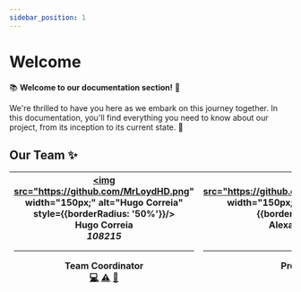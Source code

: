 ```yaml
---
sidebar_position: 1
---
```


# Welcome

📚 **Welcome to our documentation section!** 🚀

We're thrilled to have you here as we embark on this journey together. In this documentation, you'll find everything you need to know about our project, from its inception to its current state. 🌟

## Our Team ✨

<a href="https://github.com/MrLoydHD"><img src="https://github.com/MrLoydHD.png" width="150px;" alt="Hugo Correia" style={{borderRadius: '50%'}}/><br/>**Hugo Correia**<br/>*108215*<hr/>**Team Coordinator**<br/><a href="https://github.com/MrLoydHD" title="Code">💻</a> <a href="https://github.com/MrLoydHD" title="Tests">⚠️</a> <a href="https://github.com/MrLoydHD" title="Tools">🔨</a></a> | <a href="https://github.com/AlexandreCotorobai"><img src="https://github.com/AlexandreCotorobai.png" width="150px;" alt="Alexandre" style={{borderRadius: '50%'}}/><br/>**Alexandre Cotorobai**<br/>*107849*<hr/>**Product Owner**<br/><a href="https://github.com/AlexandreCotorobai" title="Code">💻</a><a href="https://github.com/AlexandreCotorobai" title="Tools">🔀</a><a href="https://github.com/AlexandreCotorobai" title="Tools">🔧</a></a> | <a href="https://github.com/JakeRosa"><img src="https://github.com/JakeRosa.png" width="150px;" alt="Joaquim" style={{borderRadius: '50%'}}/><br/>**Joaquim Rosa**<br/>*109089*<hr/>**QA Engineer**<br/><a href="https://github.com/JakeRosa" title="Code">💻</a><a href="https://github.com/JakeRosa" title="Design">🎨</a><a href="https://github.com/JakeRosa" title="Tools">🔧</a></a> | <a href="https://github.com/LeikRad"><img src="https://github.com/LeikRad.png" width="150px;" alt="Bernardo" style={{borderRadius: '50%'}}/><br/>**Bernardo Figueiredo**<br/>*108073*<hr/>**DevOps master**<br/><a href="https://github.com/LeikRad" title="Code">💻</a><a href="https://github.com/LeikRad" title="Blogposts">📝</a><a href="https://github.com/LeikRad" title="Tools">🔧</a></a> |
| --- | --- | --- | --- |


